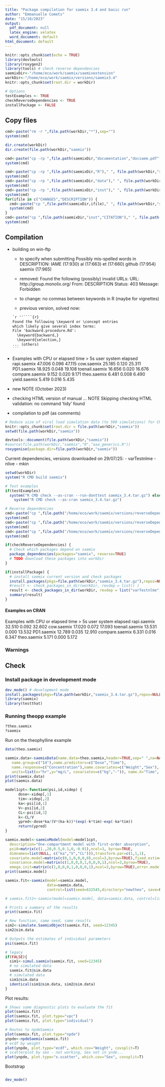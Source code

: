 ```yaml
---
title: "Package compilation for saemix 3.4 and basic run"
author: "Emmanuelle Comets"
date: "15/10/2023"
output:
  pdf_document: null
  latex_engine: xelatex
  word_document: default
html_document: default
---
```

  
```r
knitr::opts_chunk$set(echo = TRUE)
library(devtools)
library(roxygen2)
library(tools) # check reverse dependencies
saemixDir<-"/home/eco/work/saemix/saemixextension"
workDir<-"/home/eco/work/saemix/versions/saemix3.4"
knitr::opts_chunk$set(root.dir = workDir)

# Options
testExamples <- TRUE
checkReverseDependencies <- TRUE
installPackage <- FALSE

```

## Copy files

```r
cmd<-paste("rm -r ",file.path(workDir,"*"),sep="")
system(cmd)

dir.create(workDir)
dir.create(file.path(workDir,"saemix"))

cmd<-paste("cp -rp ",file.path(saemixDir,"documentation","docsaem.pdf")," ",file.path(saemixDir,"inst","userguide_saemix3.pdf"),sep="")
system(cmd)

cmd<-paste("cp -rp ",file.path(saemixDir,"R")," ", file.path(workDir,"saemix","/"),sep="")
system(cmd)
cmd<-paste("cp -rp ",file.path(saemixDir,"data")," ", file.path(workDir,"saemix","/"),sep="")
system(cmd)
cmd<-paste("cp -rp ",file.path(saemixDir,"inst")," ", file.path(workDir,"saemix","/"),sep="")
system(cmd)
for(ifile in c("CHANGES","DESCRIPTION")) {
  cmd<-paste("cp ",file.path(saemixDir,ifile)," ", file.path(workDir,"saemix"),sep="")
  system(cmd)
}
cmd<-paste("cp ",file.path(saemixDir,"inst","CITATION")," ", file.path(workDir,"saemix","inst"),sep="")
system(cmd)

```

## Compilation

- building on win-ftp
  - to specify when submitting
Possibly mis-spelled words in DESCRIPTION:
  IAME (17:930)
  al (17:663)
  et (17:660)
  github (17:954)
  saemix (17:965)

  - removed:
Found the following (possibly) invalid URLs:
  URL: http://group.monolix.org/
    From: DESCRIPTION
    Status: 403
    Message: Forbidden

  - to change: no commas between keywords in R (maybe for vignettes)
  - previous version, solved now:
````markdown
`r ''````{r}
Found the following \keyword or \concept entries
which likely give several index terms:
  File 'backward.procedure.Rd':
    \keyword{backward,}
    \keyword{selection,}
... (others)
```
````

- Examples with CPU or elapsed time > 5s
                 user system elapsed
rapi.saemix    47.006  0.096  47.115
cow.saemix     25.185  0.120  25.311
PD1.saemix     18.925  0.048  19.108
toenail.saemix 16.656  0.020  16.676
compare.saemix  9.152  0.020   9.171
theo.saemix     6.481  0.008   6.490
yield.saemix    5.419  0.016   5.435

- new NOTE (October 2023)

* checking HTML version of manual ... NOTE
Skipping checking HTML validation: no command 'tidy' found

- compilation to pdf (as comments)

<!-- Messages d'avis : -->
<!-- 1: Dans do_once((if (is_R_CMD_check()) stop else warning)("The function xfun::isFALSE() will be deprecated in the future. Please ",  : -->
<!--   The function xfun::isFALSE() will be deprecated in the future. Please consider using base::isFALSE(x) or identical(x, FALSE) instead. -->
<!-- 2: Dans in_dir(input_dir(), expr) : -->
<!--   You changed the working directory to /home/eco/work/saemix/versions/saemix3.3/saemix (probably via setwd()). It will be restored to /home/eco/work/saemix/saemixextension/compilation. See the Note section in ?knitr::knit -->
<!-- 3: Dans in_dir(input_dir(), expr) : -->
<!--   You changed the working directory to /home/eco/work/saemix/versions/saemix3.3 (probably via setwd()). It will be restored to /home/eco/work/saemix/saemixextension/compilation. See the Note section in ?knitr::knit -->
<!-- 4: Dans xfun::read_utf8(log) : -->
<!--   The file compileSaemix3.3.log is not encoded in UTF-8. These lines contain invalid UTF-8 characters: 526, 533 -->
<!-- 5: Dans grep("^(LaTeX|Package [[:alnum:]]+) Warning:", x) : -->
<!--   unable to translate '/10 a <e9>t<e9> trouv<e9>e dans les packages et les biblioth<e8>ques :[] ' to a wide string -->
<!-- 6: Dans grep("^(LaTeX|Package [[:alnum:]]+) Warning:", x) : -->
<!--   input string 526 is invalid -->
<!-- 7: Dans grep("^(LaTeX|Package [[:alnum:]]+) Warning:", x) : -->
<!--   unable to translate ' <e9>t<e9> trouv<e9>e dans les packages et les biblioth<e8>ques :[] ' to a wide string -->
<!-- 8: Dans grep("^(LaTeX|Package [[:alnum:]]+) Warning:", x) : -->
<!--   input string 533 is invalid -->


```r
# Reduce size of viral load simulation data (to 500 simulations) for CRAN
knitr::opts_chunk$set(root.dir = file.path(workDir,"saemix"))
setwd(file.path(workDir,"saemix"))

devtools::document(file.path(workDir,"saemix"))
#source(file.path(workDir,"saemix","R","aaa_generics.R"))
roxygenise(package.dir=file.path(workDir,"saemix"))
```

Current dependencies, versions downloaded on 29/07/25:
- varTestnlme
- nlive
- mkin

```r
setwd(workDir)
system("R CMD build saemix")

# Test examples
if(testExamples) 
  system("R CMD check --as-cran --run-donttest saemix_3.4.tar.gz") else 
    system("R CMD check --as-cran saemix_3.4.tar.gz")

# Reverse dependencies
cmd<-paste("cp ",file.path("/home/eco/work/saemix/versions/reverseDependencies/varTestnlme_1.3.5.tar.gz")," ", file.path(workDir),sep="")
system(cmd)
cmd<-paste("cp ",file.path("/home/eco/work/saemix/versions/reverseDependencies/nlive_0.8.0.tar.gz")," ", file.path(workDir),sep="")
system(cmd)
cmd<-paste("cp ",file.path("/home/eco/work/saemix/versions/reverseDependencies/mkin_1.2.10.tar.gz")," ", file.path(workDir),sep="")
system(cmd)

if(checkReverseDependencies) {
  # Check which packages depend on saemix
  package_dependencies(packages="saemix", reverse=TRUE)
  # TODO download these packages into workDir
}

if(installPackage) {  
  # install saemix current version and check packages
  install.packages(pkgs=file.path(workDir,"saemix_3.4.tar.gz"),repos=NULL)
  #result <- check_packages_in_dir(workDir, revdep = list() )
  result <- check_packages_in_dir(workDir, revdep = list("varTestnlme") )
  summary(result)
}
```


#### Examples on CRAN

Examples with CPU or elapsed time > 5s
                 user system elapsed
rapi.saemix    32.510  0.092  32.602
cow.saemix     17.020  0.072  17.093
toenail.saemix 13.531  0.000  13.532
PD1.saemix     12.789  0.035  12.910
compare.saemix  6.331  0.016   6.347
theo.saemix     5.171  0.000   5.172

### Warnings

## Check

### Install package in development mode
  
```r
dev_mode() # development mode
install.packages(pkgs=file.path(workDir,"saemix_3.4.tar.gz"),repos=NULL)
library(saemix)
library(testthat)
```

### Running theopp example

```r
?theo.saemix
?saemix
```

Run on the theophylline example

```r
data(theo.saemix)

saemix.data<-saemixData(name.data=theo.saemix,header=TRUE,sep=" ",na=NA,
   name.group=c("Id"),name.predictors=c("Dose","Time"),
   name.response=c("Concentration"),name.covariates=c("Weight","Sex"),
   units=list(x="hr",y="mg/L", covariates=c("kg","-")), name.X="Time", verbose=FALSE)
print(saemix.data)
plot(saemix.data)

model1cpt<-function(psi,id,xidep) { 
	  dose<-xidep[,1]
	  tim<-xidep[,2]  
	  ka<-psi[id,1]
	  V<-psi[id,2]
	  CL<-psi[id,3]
	  k<-CL/V
	  ypred<-dose*ka/(V*(ka-k))*(exp(-k*tim)-exp(-ka*tim))
	  return(ypred)
}

saemix.model<-saemixModel(model=model1cpt,
  description="One-compartment model with first-order absorption", 
  psi0=matrix(c(1.,20,0.5,0.1,0,-0.01),ncol=3, byrow=TRUE,
  dimnames=list(NULL, c("ka","V","CL"))),transform.par=c(1,1,1),
  covariate.model=matrix(c(0,1,0,0,0,0),ncol=3,byrow=TRUE),fixed.estim=c(1,1,1),
  covariance.model=matrix(c(1,0,0,0,1,0,0,0,1),ncol=3,byrow=TRUE),
  omega.init=matrix(c(1,0,0,0,1,0,0,0,1),ncol=3,byrow=TRUE),error.model="constant", verbose=FALSE)
print(saemix.model)

saemix.fit<-saemix(model=saemix.model,
                   data=saemix.data,
                   control=list(seed=632545,directory="newtheo", save=FALSE,save.graphs=FALSE, warnings=FALSE))

# saemix.fit2<-saemix(model=saemix.model, data=saemix.data, control=list(seed=632545,directory="newtheo", save=FALSE,save.graphs=FALSE, warnings=FALSE, nb.chains=1))

# Prints a summary of the results
print(saemix.fit)

# New function, same seed, same results
sim2<-simulate.SaemixObject(saemix.fit, seed=12345)
sim2@sim.data

# Outputs the estimates of individual parameters
psi(saemix.fit)

# legacy
if(FALSE){
  sim1<-simul.saemix(saemix.fit, seed=12345)
  # no simulated data
  saemix.fit@sim.data
  # simulated data
  sim1@sim.data
  identical(sim1@sim.data, sim2@sim.data)
}
```

Plot results:

```r
# Shows some diagnostic plots to evaluate the fit
plot(saemix.fit)
plot(saemix.fit, plot.type="vpc")
plot(saemix.fit, plot.type="individual")

# Routes to npdeSaemix
plot(saemix.fit, plot.type="npde")
ynpde<-npdeSaemix(saemix.fit)
# ecdf by weight
plot(ynpde, plot.type="ecdf", which.cov="Weight", covsplit=T)
# scatterplot by sex - not working, Sex not in ynde...
plot(ynpde, plot.type="x.scatter", which.cov="Sex", covsplit=T)

```

Bootstrap

```r

```


```r
dev_mode()
```

